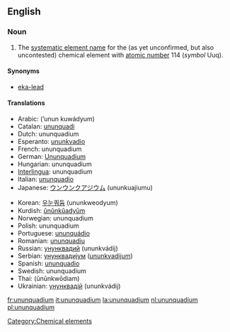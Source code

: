 ==English==
{{elements|Uuq|ununtrium|Uut|ununpentium|Uup}}
===Noun===
{{en-noun-unc}}
{{wikipedia}}

#The [[systematic element name]] for the (as yet unconfirmed, but also uncontested) chemical element with [[atomic number]] 114 (''symbol'' Uuq).

====Synonyms====
*[[eka-lead]]

====Translations====
{{top}}
*Arabic: {{ARchar|[[أنون كواديوم]]}} (’unun kuwádyum) {{m}}
*Catalan: [[ununquadi]] {{m}}
*Dutch: ununquadium {{n}}
*Esperanto: [[ununkvadio]]
*French: ununquadium {{m}}
*German: [[Ununquadium]] {{n}}
*Hungarian: ununquadium
*[[Interlingua]]: ununquadium
*Italian: [[ununquadio]] {{m}}
*Japanese: [[ウンウンクアジウム]] (ununkuajiumu)
{{mid}}
*Korean: [[우눈쿼듐]] (ununkweodyum)
*Kurdish: [[ûnûnkûadyûm]]
*Norwegian: ununquadium
*Polish: ununquadium {{m}}
*Portuguese: [[ununquádio]] {{m}}
*Romanian: [[ununquadiu]] {{n}}
*Russian: [[унунквадий]] (ununkvádij) {{m}}
*Serbian: [[унунквадијум]] ([[ununkvadijum]]) {{m}}
*Spanish: [[ununquadio]] {{m}}
*Swedish: ununquadium
*Thai: {{THchar|[[อูนอูนควอเดียม]]}} (ūnūnkwōdiam)
*Ukrainian: [[унунквадій]] (ununkvádij) {{m}}
{{bottom}}

[[Category:Chemical elements]]

[[fr:ununquadium]]
[[it:ununquadium]]
[[la:ununquadium]]
[[nl:ununquadium]]
[[pl:ununquadium]]